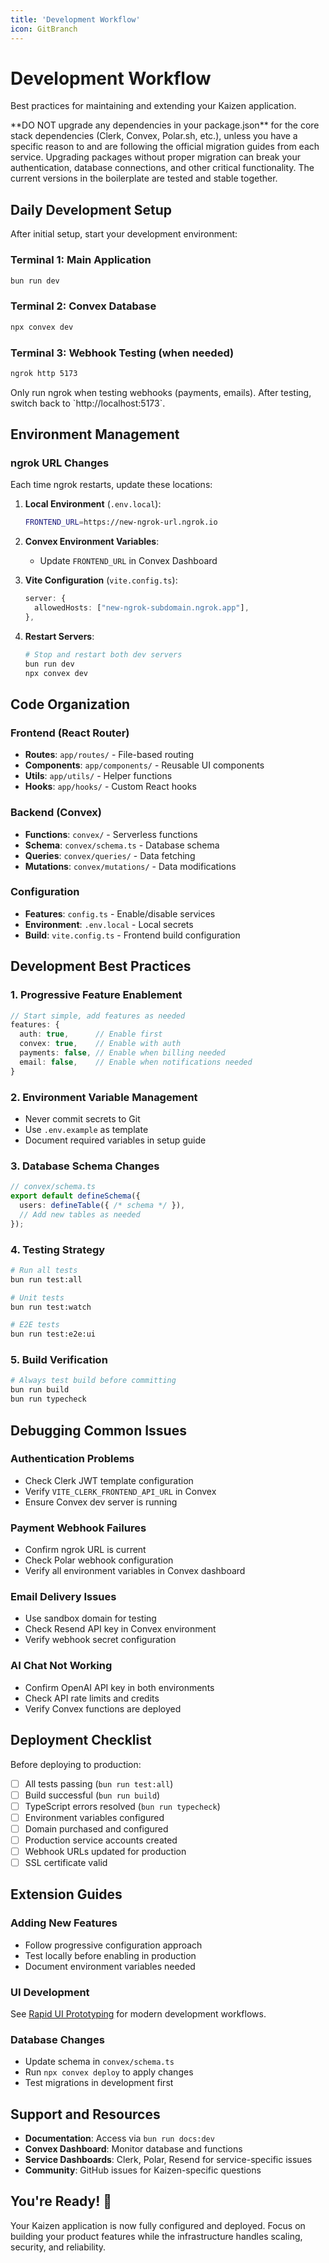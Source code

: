 ```yaml
---
title: 'Development Workflow'
icon: GitBranch
---
```

<YouTube id="UqJJktxCY9U" />

# Development Workflow

Best practices for maintaining and extending your Kaizen application.

<Warning>
**DO NOT upgrade any dependencies in your package.json** for the core stack dependencies (Clerk, Convex, Polar.sh, etc.), unless you have a specific reason to and are following the official migration guides from each service. Upgrading packages without proper migration can break your authentication, database connections, and other critical functionality. The current versions in the boilerplate are tested and stable together.
</Warning>

## Daily Development Setup

After initial setup, start your development environment:

### Terminal 1: Main Application
```bash
bun run dev
```

### Terminal 2: Convex Database
```bash
npx convex dev
```

### Terminal 3: Webhook Testing (when needed)
```bash
ngrok http 5173
```

<Note>
Only run ngrok when testing webhooks (payments, emails). After testing, switch back to `http://localhost:5173`.
</Note>

## Environment Management

### ngrok URL Changes
Each time ngrok restarts, update these locations:

1. **Local Environment** (`.env.local`):
   ```bash
   FRONTEND_URL=https://new-ngrok-url.ngrok.io
   ```

2. **Convex Environment Variables**:
   - Update `FRONTEND_URL` in Convex Dashboard

3. **Vite Configuration** (`vite.config.ts`):
   ```typescript
   server: {
     allowedHosts: ["new-ngrok-subdomain.ngrok.app"],
   },
   ```

4. **Restart Servers**:
   ```bash
   # Stop and restart both dev servers
   bun run dev
   npx convex dev
   ```

## Code Organization

### Frontend (React Router)
- **Routes**: `app/routes/` - File-based routing
- **Components**: `app/components/` - Reusable UI components
- **Utils**: `app/utils/` - Helper functions
- **Hooks**: `app/hooks/` - Custom React hooks

### Backend (Convex)
- **Functions**: `convex/` - Serverless functions
- **Schema**: `convex/schema.ts` - Database schema
- **Queries**: `convex/queries/` - Data fetching
- **Mutations**: `convex/mutations/` - Data modifications

### Configuration
- **Features**: `config.ts` - Enable/disable services
- **Environment**: `.env.local` - Local secrets
- **Build**: `vite.config.ts` - Frontend build configuration

## Development Best Practices

### 1. Progressive Feature Enablement
```typescript
// Start simple, add features as needed
features: {
  auth: true,      // Enable first
  convex: true,    // Enable with auth
  payments: false, // Enable when billing needed
  email: false,    // Enable when notifications needed
}
```

### 2. Environment Variable Management
- Never commit secrets to Git
- Use `.env.example` as template
- Document required variables in setup guide

### 3. Database Schema Changes
```typescript
// convex/schema.ts
export default defineSchema({
  users: defineTable({ /* schema */ }),
  // Add new tables as needed
});
```

### 4. Testing Strategy
```bash
# Run all tests
bun run test:all

# Unit tests
bun run test:watch

# E2E tests
bun run test:e2e:ui
```

### 5. Build Verification
```bash
# Always test build before committing
bun run build
bun run typecheck
```

## Debugging Common Issues

### Authentication Problems
- Check Clerk JWT template configuration
- Verify `VITE_CLERK_FRONTEND_API_URL` in Convex
- Ensure Convex dev server is running

### Payment Webhook Failures
- Confirm ngrok URL is current
- Check Polar webhook configuration
- Verify all environment variables in Convex dashboard

### Email Delivery Issues
- Use sandbox domain for testing
- Check Resend API key in Convex environment
- Verify webhook secret configuration

### AI Chat Not Working
- Confirm OpenAI API key in both environments
- Check API rate limits and credits
- Verify Convex functions are deployed

## Deployment Checklist

Before deploying to production:

- [ ] All tests passing (`bun run test:all`)
- [ ] Build successful (`bun run build`)
- [ ] TypeScript errors resolved (`bun run typecheck`)
- [ ] Environment variables configured
- [ ] Domain purchased and configured
- [ ] Production service accounts created
- [ ] Webhook URLs updated for production
- [ ] SSL certificate valid

## Extension Guides

### Adding New Features
- Follow progressive configuration approach
- Test locally before enabling in production
- Document environment variables needed

### UI Development
See [Rapid UI Prototyping](/building-with-kaizen/rapid-ui-prototyping) for modern development workflows.

### Database Changes
- Update schema in `convex/schema.ts`
- Run `npx convex deploy` to apply changes
- Test migrations in development first

## Support and Resources

- **Documentation**: Access via `bun run docs:dev`
- **Convex Dashboard**: Monitor database and functions
- **Service Dashboards**: Clerk, Polar, Resend for service-specific issues
- **Community**: GitHub issues for Kaizen-specific questions

## You're Ready! 🎉

Your Kaizen application is now fully configured and deployed. Focus on building your product features while the infrastructure handles scaling, security, and reliability.
